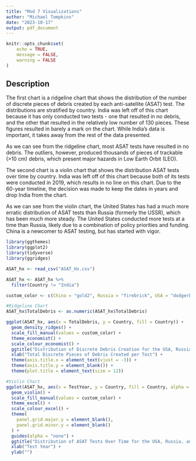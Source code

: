 ---
title: "Mod 7 Visualizations"
author: "Michael Tompkins"
date: "2023-10-17"
output: pdf_document
---

```{r setup, include=FALSE}
knitr::opts_chunk$set(
	echo = TRUE,
	message = FALSE,
	warning = FALSE
)
```

## Description

The first chart is a ridgeline chart that shows the distribution of the number of discrete pieces of debris created by each anti-satellite (ASAT) test. The distributions are stratified by country. India was left off of this chart because it has only conducted two tests - one that resulted in no debris, and the other that resulted in the relatively low number of 130 pieces. These figures resulted in barely a mark on the chart. While India's data is important, it takes away from the rest of the data presented.

As we can see from the ridgeline chart, most ASAT tests have resulted in no debris. The outliers, however, produced thousands of pieces of trackable (>10 cm) debris, which present major hazards in Low Earth Orbit (LEO).

The second chart is a violin chart that shows the distribution ASAT tests over time by country. India was left off of this chart because both of its tests were conducted in 2019, which results in no line on this chart. Due to the 60-year timeline, the decision was made to keep the dates in years and drop India from the chart.

As we can see from the violin chart, the United States has had a much more erratic distribution of ASAT tests than Russia (formerly the USSR), which has been much more steady. The United States conducted more tests at a time than Russia, likely due to a combination of policy priorities and funding. China is a newcomer to ASAT testing, but has started with vigor.

```{r pressure, echo=FALSE}
library(ggthemes)
library(ggplot2)
library(tidyverse)
library(ggridges)

ASAT_hx <- read_csv("ASAT_Hx.csv")

ASAT_hx <- ASAT_hx %>%
  filter(Country != "India")

custom_color <- c(China = "gold2", Russia = "firebrick", USA = "dodgerblue3")

#Ridgeline Chart
ASAT_hx$TotalDebris <- as.numeric(ASAT_hx$TotalDebris)

ggplot(ASAT_hx, aes(x = TotalDebris, y = Country, fill = Country)) +
  geom_density_ridges() +
  scale_fill_manual(values = custom_color) +
  theme_economist() + 
  scale_colour_economist() +
  ggtitle("Distribution of Discrete Debris Creation for the USA, Russia, and China") +
  xlab("Total Discrete Pieces of Debris Created per Test") +
  theme(axis.title.x = element_text(vjust = -3)) +
  theme(axis.title.y = element_blank()) +
  theme(plot.title = element_text(size = 12))

#Violin Chart
ggplot(ASAT_hx, aes(x = TestYear, y = Country, fill = Country, alpha = .5)) +
  geom_violin() +
  scale_fill_manual(values = custom_color) +
  theme_excel() +
  scale_colour_excel() +
  theme(
    panel.grid.major.y = element_blank(),
    panel.grid.minor.y = element_blank()
  ) +
  guides(alpha = "none") +
  ggtitle("Distribution of ASAT Tests Over Time for the USA, Russia, and China") +
  xlab("Test Year") +
  ylab("")
```

